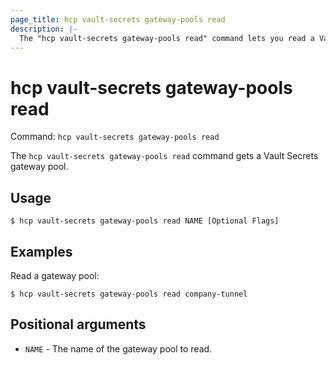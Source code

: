 ```yaml
---
page_title: hcp vault-secrets gateway-pools read
description: |-
  The "hcp vault-secrets gateway-pools read" command lets you read a Vault Secrets gateway pool.
---
```


# hcp vault-secrets gateway-pools read

Command: `hcp vault-secrets gateway-pools read` 

The `hcp vault-secrets gateway-pools read` command gets a Vault Secrets gateway
pool.

## Usage

```shell-session
$ hcp vault-secrets gateway-pools read NAME [Optional Flags]
```

## Examples

Read a gateway pool:

```shell-session
$ hcp vault-secrets gateway-pools read company-tunnel
```

## Positional arguments

- `NAME` - The name of the gateway pool to read.

